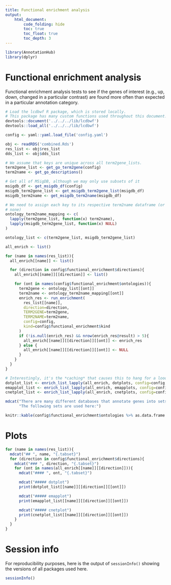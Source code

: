 ```yaml
---
title: Functional enrichment analysis
output:
    html_document:
        code_folding: hide
        toc: true
        toc_float: true
        toc_depth: 3
---
```


```r
library(AnnotationHub)
library(dplyr)
```

# Functional enrichment analysis

Functional enrichment analysis tests to see if the genes of interest (e.g., up,
down, changed in a particular contrast) are found more often than expected in
a particular annotation category.

```r
# Load the lcdbwf R package, which is stored locally.
# This package has many custom functions used throughout this document.
devtools::document('../../../lib/lcdbwf')
devtools::load_all('../../../lib/lcdbwf')

config <- yaml::yaml.load_file('config.yaml')
```

```r
obj <- readRDS('combined.Rds')
res_list <- obj$res_list
dds_list <- obj$dds_list
```

```r

# We assume that keys are unique across all term2gene_lists.
term2gene_list <- get_go_term2gene(config)
term2name <- get_go_descriptions()

# Get all of MSigDB, although we may only use subsets of it
msigdb_df <- get_msigdb_df(config)
msigdb_term2gene_list <- get_msigdb_term2gene_list(msigdb_df)
msigdb_term2name <- get_msigdb_term2name(msigdb_df)

# We need to assign each key to its respective term2name dataframe (or NULL if
# none)
ontology_term2name_mapping <- c(
  lapply(term2gene_list, function(x) term2name),
  lapply(msigdb_term2gene_list, function(x) NULL)
)

ontology_list <- c(term2gene_list, msigdb_term2gene_list)
```

```r

all_enrich <- list()

for (name in names(res_list)){
  all_enrich[[name]] <- list()

  for (direction in config$functional_enrichment$directions){
    all_enrich[[name]][[direction]] <- list()

    for (ont in names(config$functional_enrichment$ontologies)){
      term2gene <- ontology_list[[ont]]
      term2name <- ontology_term2name_mapping[[ont]]
      enrich_res <- run_enrichment(
        res_list[[name]],
        direction=direction,
        TERM2GENE=term2gene,
        TERM2NAME=term2name,
        config=config,
        kind=config$functional_enrichment$kind
      )
      if (!is.null(enrich_res) && nrow(enrich_res@result) > 5){
        all_enrich[[name]][[direction]][[ont]] <- enrich_res
      } else {
        all_enrich[[name]][[direction]][[ont]] <- NULL
      }
    }
  }
}
```


```r
# Interestingly, it's the *caching* that causes this to hang for a loooong time.
dotplot_list <- enrich_list_lapply(all_enrich, dotplots, config=config, send_names=TRUE)
emapplot_list <- enrich_list_lapply(all_enrich, emapplots, config=config, send_names=TRUE)
cnetplot_list <- enrich_list_lapply(all_enrich, cnetplots, config=config, send_names=TRUE)
```

```r
mdcat("There are many different databases that annotate genes into sets.",
      "The following sets are used here:")

knitr::kable(config$functional_enrichment$ontologies %>% as.data.frame %>% t())
```

# Plots {.tabset}

```r

for (name in names(res_list)){
  mdcat("## ", name, "{.tabset}")
  for (direction in config$functional_enrichment$directions){
    mdcat("### ", direction, "{.tabset}")
    for (ont in names(all_enrich[[name]][[direction]])){
      mdcat("#### ", ont, "{.tabset}")

      mdcat("##### dotplot")
      print(dotplot_list[[name]][[direction]][[ont]])

      mdcat("##### emapplot")
      print(emapplot_list[[name]][[direction]][[ont]])

      mdcat("##### cnetplot")
      print(cnetplot_list[[name]][[direction]][[ont]])
    }
  }
}


```

# Session info
For reproducibility purposes, here is the output of `sessionInfo()` showing the
versions of all packages used here.

```r
sessionInfo()
```
